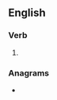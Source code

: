 ==English==

===Verb===
{{head|en|present participle}}

# {{present participle of|relish|lang=en|nocat=1}}

===Anagrams===
* {{anagrams|en|a=eghiilnrs|hirelings|shinglier}}